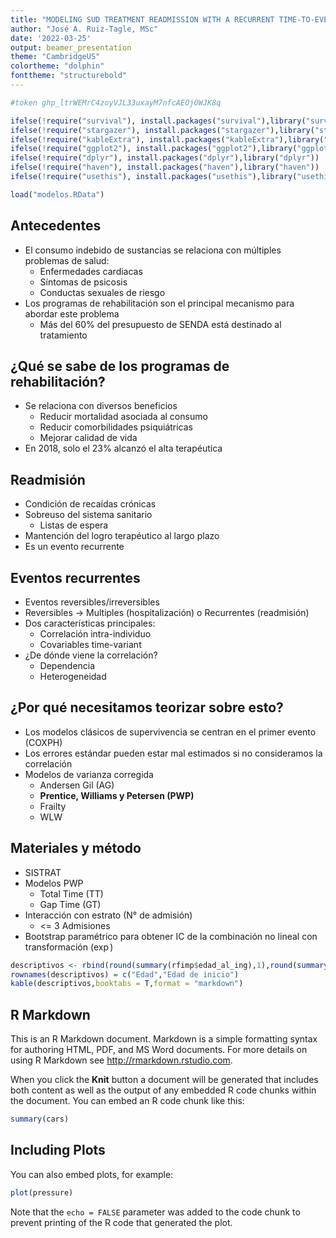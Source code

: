 ```yaml
---
title: "MODELING SUD TREATMENT READMISSION WITH A RECURRENT TIME-TO-EVENT APPROACH"
author: "José A. Ruiz-Tagle, MSc"
date: '2022-03-25'
output: beamer_presentation
theme: "CambridgeUS"
colortheme: "dolphin"
fonttheme: "structurebold"
---
```

```r
#token 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
```

```r
ifelse(!require("survival"), install.packages("survival"),library("survival"))
ifelse(!require("stargazer"), install.packages("stargazer"),library("stargazer"))
ifelse(!require("kableExtra"), install.packages("kableExtra"),library("kableExtra"))
ifelse(!require("ggplot2"), install.packages("ggplot2"),library("ggplot2"))
ifelse(!require("dplyr"), install.packages("dplyr"),library("dplyr"))
ifelse(!require("haven"), install.packages("haven"),library("haven"))
ifelse(!require("usethis"), install.packages("usethis"),library("usethis"))

```

```r
load("modelos.RData")
```
## Antecedentes

* El consumo indebido de sustancias se relaciona con múltiples problemas de salud:
  + Enfermedades cardiacas
  + Síntomas de psicosis
  + Conductas sexuales de riesgo
  

* Los programas de rehabilitación son el principal mecanismo para abordar este problema
  + Más del 60% del presupuesto de SENDA está destinado al tratamiento
  
## ¿Qué se sabe de los programas de rehabilitación?
* Se relaciona con diversos beneficios
  + Reducir mortalidad asociada al consumo
  + Reducir comorbilidades psiquiátricas
  + Mejorar calidad de vida
  
* En 2018, solo el 23% alcanzó el alta terapéutica

## Readmisión

* Condición de recaídas crónicas
* Sobreuso del sistema sanitario
  + Listas de espera
* Mantención del logro terapéutico al largo plazo
* Es un evento recurrente

## Eventos recurrentes

* Eventos reversibles/irreversibles
* Reversibles -> Multiples (hospitalización) o Recurrentes (readmisión)
* Dos características principales:
  + Correlación intra-individuo
  + Covariables time-variant
* ¿De dónde viene la correlación?
  + Dependencia
  + Heterogeneidad
  
## ¿Por qué necesitamos teorizar sobre esto?

* Los modelos clásicos de supervivencia se centran en el primer evento (COXPH)
* Los errores estándar pueden estar mal estimados si no consideramos la correlación
* Modelos de varianza corregida
  + Andersen Gil (AG)
  + **Prentice, Williams y Petersen (PWP)**
  + Frailty
  + WLW

## Materiales y método
* SISTRAT 
* Modelos PWP
  + Total Time (TT)
  + Gap Time (GT)
* Interacción con estrato (N° de admisión)
  + <= 3 Admisiones
* Bootstrap paramétrico para obtener IC de la combinación no lineal con transformación ($\exp$)


```r
descriptivos <- rbind(round(summary(rfimp$edad_al_ing),1),round(summary(rfimp$edad_inicio),1))
rownames(descriptivos) = c("Edad","Edad de inicio")
kable(descriptivos,booktabs = T,format = "markdown")
```
## R Markdown

This is an R Markdown document. Markdown is a simple formatting syntax for authoring HTML, PDF, and MS Word documents. For more details on using R Markdown see <http://rmarkdown.rstudio.com>.

When you click the **Knit** button a document will be generated that includes both content as well as the output of any embedded R code chunks within the document. You can embed an R code chunk like this:

```r
summary(cars)
```

## Including Plots

You can also embed plots, for example:

```r
plot(pressure)
```

Note that the `echo = FALSE` parameter was added to the code chunk to prevent printing of the R code that generated the plot.
